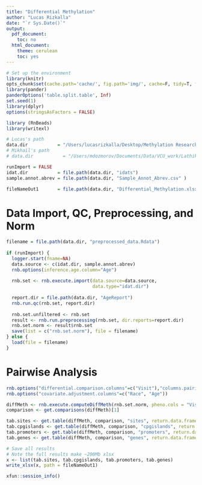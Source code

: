 ```yaml
---
title: "Differential Methylation"
author: "Lucas Rizkalla"
date: "`r Sys.Date()`"
output:
  pdf_document:
    toc: no
  html_document:
    theme: cerulean
    toc: yes
---
```


```r
# Set up the environment
library(knitr)
opts_chunk$set(cache.path='cache/', fig.path='img/', cache=F, tidy=T, fig.keep='high', echo=F, dpi=100, warnings=F, message=F, comment=NA, warning=F, results='as.is', fig.width = 10, fig.height = 6) #out.width=700, 
library(pander)
panderOptions('table.split.table', Inf)
set.seed(1)
library(dplyr)
options(stringsAsFactors = FALSE)
```

```r
library (RnBeads)
library(writexl)
```

```r
# Lucas's path
data.dir           = "/Users/lucasrizkalla/Desktop/Methylation Research-VCU/Methylation850K/data"
# Mikhail's path
# data.dir           = "/Users/mdozmorov/Documents/Data/VCU_work/Lathika"

runImport = FALSE
idat.dir           = file.path(data.dir, "idats")
sample.annot.abrev = file.path(data.dir, "Sample_Annot_Abrev.csv" )

fileNameOut1       = file.path(data.dir, "Differential_Methylation.xlsx")
```

# Data Import, QC, Preprocessing, and Norm

```r
filename = file.path(data.dir, "preprocessed_data.Rdata")
  
if (runImport) {
  logger.start(fname=NA)
  data.source <- c(idat.dir, sample.annot.abrev)
  rnb.options(inference.age.column="Age")
  
  rnb.set <- rnb.execute.import(data.source=data.source,
                                data.type="idat.dir")
  
  report.dir = file.path(data.dir, "AgeReport")
  rnb.run.qc(rnb.set, report.dir)
  
  rnb.set.unfiltered <- rnb.set
  result <- rnb.run.preprocessing(rnb.set, dir.reports=report.dir)
  rnb.set.norm <- result$rnb.set
  save(list = c("rnb.set.norm"), file = filename)
} else {
  load(file = filename)
}

```

# Pairwise Analysis

```r
rnb.options("differential.comparison.columns"=c("Visit"),"columns.pairing"=c("Visit"="ID"))
rnb.options("covariate.adjustment.columns"=c("Race", "Age"))

diffMeth <- rnb.execute.computeDiffMeth(rnb.set.norm, pheno.cols = "Visit")
comparison <- get.comparisons(diffMeth)[1]

tab.sites <- get.table(diffMeth, comparison, "sites", return.data.frame = TRUE)
tab.cpgislands <- get.table(diffMeth, comparison, "cpgislands", return.data.frame = TRUE)
tab.promoters <- get.table(diffMeth, comparison, "promoters", return.data.frame = TRUE)
tab.genes <- get.table(diffMeth, comparison, "genes", return.data.frame = TRUE)

# Save all results
# Note the full results make ~200Mb xlsx
x <- list(tab.sites, tab.cpgislands, tab.promoters, tab.genes)
write_xlsx(x, path = fileNameOut1)
```


```r
xfun::session_info()
```
